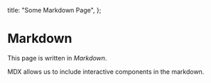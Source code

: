 
  title: "Some Markdown Page",
};

# Markdown

This page is written in _Markdown_.

MDX allows us to include interactive components in the markdown. <Counter/>

